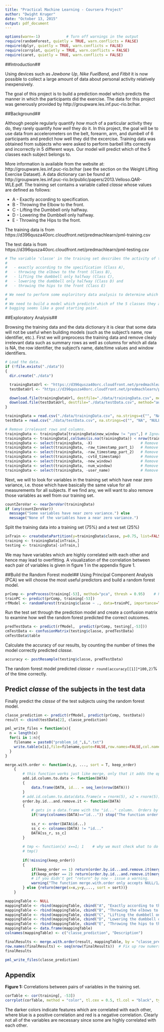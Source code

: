 ```yaml
---
title: "Practical Machine Learning - Coursera Project"
author: "Dwight Kruger"
date: "October 13, 2015"
output: pdf_document
---
```


```r
options(warn=-1)            # Turn off warnings in the output
require(randomForest, quietly = TRUE, warn.conflicts = FALSE)
require(dplyr, quietly = TRUE, warn.conflicts = FALSE)
require(corrplot, quietly = TRUE, warn.conflicts = FALSE)
require(caret, quietly = TRUE, warn.conflicts = FALSE)
```

##Introduction##

Using devices such as *Jawbone Up*, *Nike FuelBand*, and *Fitbit* it is now possible to collect a large amount of data about personal activity relatively inexpensively.

The goal of this project is to build a prediction model which predicts the manner in which the participants did the exercise. The data for this project was generously provided by http://groupware.les.inf.puc-rio.br/har.

##Background##

Although people regularly quantify *how much* of a particular activity they do, they rarely quantify *how well* they do it. In this project, the goal will be to use data from accelerometers on the belt, forearm, arm, and dumbell of 6 participants and predict how well they did the excercise. Training data was obtained from subjects who were asked to perform barbell lifts correctly and incorrectly in 5 different ways. Our model will predict which of the 5 classes each subject belongs to. 

More information is available from the website at: http://groupware.les.inf.puc-rio.br/har (see the section on the Weight Lifting Exercise Dataset). A data dictionary can be found at http://groupware.les.inf.puc-rio.br/public/papers/2013.Velloso.QAR-WLE.pdf. The training set contains a variable called *classe* whose values are defined as follows:

- A - Exactly according to specification. 
- B - Throwing the Elbow to the front. 
- C - Lifting the Dumbbell only halfway. 
- D - Lowering the Dumbbell only halfway. 
- E - Throwing the Hips to the front.

The training data is from https://d396qusza40orc.cloudfront.net/predmachlearn/pml-training.csv

The test data is from https://d396qusza40orc.cloudfront.net/predmachlearn/pml-testing.csv

```r
# The variable 'classe' in the training set describes the activity of the participant: specifically 
#
#   - exactly according to the specification (Class A), 
#   - throwing the elbows to the front (Class B), 
#   - lifting the dumbbell only halfway (Class C), 
#   - lowering the dumbbell only halfway (Class D) and 
#   - throwing the hips to the front (Class E)

# We need to perform some exploritory data analysis to determine which variables are interesting and relevent.
#
# We need to build a model which predicts which of the 5 classes they are in based on the other variables. A random forest with
# bagging seems like a good starting point.
```

##Exploratory Analysis##

Browsing the training data and the data dictionary it is clear that some data will not be useful when building models (such as the subject's name, row identifier, etc.). First we will preprocess the training data and remove clealy irrelevant data such as summary rows as well as columns for which all data is NA, the row identifier, the subject's name, date/time values and window identifiers.

```r
# Load the data. 
if (!file.exists("./data")) 
{ 
  dir.create("./data")

  trainingDataUrl <- "https://d396qusza40orc.cloudfront.net/predmachlearn/pml-training.csv"
  testDataUrl <- "https://d396qusza40orc.cloudfront.net/predmachlearn/pml-testing.csv"

  download.file(trainingDataUrl, destfile="./data/trainingData.csv", method="auto")
  download.file(testDataUrl, destfile="./data/testData.csv", method="auto")
}

trainingData = read.csv("./data/trainingData.csv", na.strings=c("", "NA", "NULL"))
testData = read.csv("./data/testData.csv", na.strings=c("", "NA", "NULL"))

# Remove irrelevant rows and columns. 
trainingData <- trainingData[trainingData$new_window != "yes",] # Ignore summary rows
trainingData <- trainingData[,colSums(is.na(trainingData)) < nrow(trainingData)]  # Remove NA columns
trainingData <- select(trainingData, -X)                      # Remove X column
trainingData <- select(trainingData, -raw_timestamp_part_1)   # Remove raw_timestamp_part_1 column
trainingData <- select(trainingData, -raw_timestamp_part_2)   # Remove raw_timestamp_part_2 column
trainingData <- select(trainingData, -cvtd_timestamp)         # Remove cvtd_timestamp column
trainingData <- select(trainingData, -new_window)             # Remove new_window column
trainingData <- select(trainingData, -num_window)             # Remove num_window column
trainingData <- select(trainingData, -user_name)              # Remove user_name column
```
Next, we will to look for variables in the training set which have near zero variance, i.e. those which have basically the same value for all measurements for all subjects. If we find any, we will want to also remove those variables as well from our training set.

```r
countZeroVar <- nearZeroVar(trainingData)
if (any(countZeroVar)) 
  message("Some variables have near zero variance.") else 
  message("None of the variables have a near zero variance.") 
```
Split the training data into a training set (75%) and a test set (25%)

```r
inTrain <- createDataPartition(y=trainingData$classe, p=0.75, list=FALSE)
training <- trainingData[inTrain,]
testing <- trainingData[-inTrain,]
```
We may have variables which are highly correlated with each other and hence may lead to overfitting. A visualization of the correlation between each pair of variables is given in figure 1 in the appendix figure 1.

##Build the Random Forest model##
Using Principal Component Analysis (PCA) we will choose the most useful predictors and build a random forest model.

```r
prComp <- preProcess(training[-53], method="pca", thresh = 0.95)    # PCA to find useful predictors
trainPC <- predict(prComp, training[-53])
rfModel <- randomForest(training$classe ~ ., data=trainPC, importance=TRUE) # Build the random forest
```
Run the test set through the prediction model and create a confusion matrix to examine how well the random forest predicted the correct outcomes.

```r
predTestData <- predict(rfModel,  predict(prComp, testing[,-53]))
cmTestData <- confusionMatrix(testing$classe, predTestData)
cmTestData$table
```
Calculate the accuracy of our results, by counting the number of times the model correctly predicted *classe*.
```r
accuracy <- postResample(testing$classe, predTestData)
```
The random forest model predicted *classe* `r round(accuracy[[1]]*100,2)`% of the time correctly.

## Predict *classe* of the subjects in the test data## 
Finally predict the *classe* of the test subjects using the random forest model.
```r
classe_prediction <- predict(rfModel, predict(prComp, testData))
result <- cbind(testData[2], classe_prediction)
```
```r
pml_write_files = function(x){
  n = length(x)
  for(i in 1:n){
    filename = paste0("problem_id_",i,".txt")
    write.table(x[i],file=filename,quote=FALSE,row.names=FALSE,col.names=FALSE)
  }
}

merge.with.order <- function(x,y, ..., sort = T, keep_order)
	{
		# this function works just like merge, only that it adds the option to return the merged data.frame ordered by x (1) or by y (2)
		add.id.column.to.data <- function(DATA)
		{
			data.frame(DATA, id... = seq_len(nrow(DATA)))
		}
		# add.id.column.to.data(data.frame(x = rnorm(5), x2 = rnorm(5)))
		order.by.id...and.remove.it <- function(DATA)
		{
			# gets in a data.frame with the "id..." column.  Orders by it and returns it
			if(!any(colnames(DATA)=="id...")) stop("The function order.by.id...and.remove.it only works with data.frame objects which includes the 'id...' order column")
 
			ss_r <- order(DATA$id...)
			ss_c <- colnames(DATA) != "id..."
			DATA[ss_r, ss_c]
		}
 
		# tmp <- function(x) x==1; 1	# why we must check what to do if it is missing or not...
		# tmp()
 
		if(!missing(keep_order))
		{
			if(keep_order == 1) return(order.by.id...and.remove.it(merge(x=add.id.column.to.data(x),y=y,..., sort = FALSE)))
			if(keep_order == 2) return(order.by.id...and.remove.it(merge(x=x,y=add.id.column.to.data(y),..., sort = FALSE)))
			# if you didn't get "return" by now - issue a warning.
			warning("The function merge.with.order only accepts NULL/1/2 values for the keep_order variable")
		} else {return(merge(x=x,y=y,..., sort = sort))}
	}

mappingTable <- NULL
mappingTable <- rbind(mappingTable, cbind("A", "Exactly according to the specification"))
mappingTable <- rbind(mappingTable, cbind("B", "Throwing the elbows to the front"))
mappingTable <- rbind(mappingTable, cbind("C", "Lifting the dumbbell only halfway"))
mappingTable <- rbind(mappingTable, cbind("D", "Lowering the dumbbell only halfway"))
mappingTable <- rbind(mappingTable, cbind("E", "Throwing the hips to the front"))
mappingTable <- data.frame(mappingTable)
colnames(mappingTable) <- c("classe_prediction", "Description")

finalResults <- merge.with.order(result, mappingTable, by = "classe_prediction", keep_order=1)[,c(2,1,3)]
row.names(finalResults) <- seq(nrow(finalResults))  # Fix up row numers to be sequential
finalResults

pml_write_files(classe_prediction)
```

## Appendix ##

**Figure 1:** Correlations between pairs of variables in the training set.

```r
corTable <- cor(training[, -53])
corrplot(corTable, method = "color", tl.cex = 0.5, tl.col = "black", type = "lower", order = "FPC")
```

The darker colors indicate features which are correlated with each other, where blue is a positive correlation and red is a negative correlation. Clearly not all of the variables are necessary since some are highly correlated with each other.  
